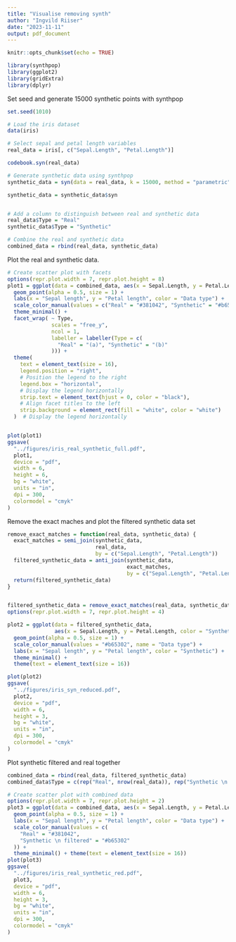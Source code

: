 ---
title: "Visualise removing synth"
author: "Ingvild Riiser"
date: "2023-11-11"
output: pdf_document
---

```{r setup, include=FALSE}
knitr::opts_chunk$set(echo = TRUE)
```

```{r}
library(synthpop)
library(ggplot2)
library(gridExtra)
library(dplyr)
```

Set seed and generate 15000 synthetic points with synthpop
```{r}
set.seed(1010)

# Load the iris dataset
data(iris)

# Select sepal and petal length variables
real_data = iris[, c("Sepal.Length", "Petal.Length")]

codebook.syn(real_data)

# Generate synthetic data using synthpop
synthetic_data = syn(data = real_data, k = 15000, method = "parametric")

synthetic_data = synthetic_data$syn


# Add a column to distinguish between real and synthetic data
real_data$Type = "Real"
synthetic_data$Type = "Synthetic"

# Combine the real and synthetic data
combined_data = rbind(real_data, synthetic_data)
```

Plot the real and synthetic data.
```{r}
# Create scatter plot with facets
options(repr.plot.width = 7, repr.plot.height = 8)
plot1 = ggplot(data = combined_data, aes(x = Sepal.Length, y = Petal.Length, color = Type)) +
  geom_point(alpha = 0.5, size = 1) +
  labs(x = "Sepal length", y = "Petal length", color = "Data type") +
  scale_color_manual(values = c("Real" = "#381042", "Synthetic" = "#b65302")) +
  theme_minimal() +
  facet_wrap( ~ Type,
              scales = "free_y",
              ncol = 1,
              labeller = labeller(Type = c(
                "Real" = "(a)", "Synthetic" = "(b)"
              ))) +
  theme(
    text = element_text(size = 16),
    legend.position = "right",
    # Position the legend to the right
    legend.box = "horizontal",
    # Display the legend horizontally
    strip.text = element_text(hjust = 0, color = "black"),
    # Align facet titles to the left
    strip.background = element_rect(fill = "white", color = "white")
  )  # Display the legend horizontally


plot(plot1)
ggsave(
  "../figures/iris_real_synthetic_full.pdf",
  plot1,
  device = "pdf",
  width = 6,
  height = 6,
  bg = "white",
  units = "in",
  dpi = 300,
  colormodel = "cmyk"
)
```

Remove the exact maches and plot the filtered synthetic data set
```{r}
remove_exact_matches = function(real_data, synthetic_data) {
  exact_matches = semi_join(synthetic_data,
                            real_data,
                            by = c("Sepal.Length", "Petal.Length"))
  filtered_synthetic_data = anti_join(synthetic_data,
                                      exact_matches,
                                      by = c("Sepal.Length", "Petal.Length"))
  return(filtered_synthetic_data)
}


filtered_synthetic_data = remove_exact_matches(real_data, synthetic_data)
options(repr.plot.width = 7, repr.plot.height = 4)

plot2 = ggplot(data = filtered_synthetic_data,
               aes(x = Sepal.Length, y = Petal.Length, color = "Synthetic \n filtered")) +
  geom_point(alpha = 0.5, size = 1) +
  scale_color_manual(values = "#b65302", name = "Data type") +
  labs(x = "Sepal length", y = "Petal length", color = "Synthetic") +
  theme_minimal() +
  theme(text = element_text(size = 16))

plot(plot2)
ggsave(
  "../figures/iris_syn_reduced.pdf",
  plot2,
  device = "pdf",
  width = 6,
  height = 3,
  bg = "white",
  units = "in",
  dpi = 300,
  colormodel = "cmyk"
)
```

Plot synthetic filtered and real together
```{r}
combined_data = rbind(real_data, filtered_synthetic_data)
combined_data$Type = c(rep("Real", nrow(real_data)), rep("Synthetic \n filtered", nrow(filtered_synthetic_data)))

# Create scatter plot with combined data
options(repr.plot.width = 7, repr.plot.height = 2)
plot3 = ggplot(data = combined_data, aes(x = Sepal.Length, y = Petal.Length, color = Type)) +
  geom_point(alpha = 0.5, size = 1) +
  labs(x = "Sepal length", y = "Petal length", color = "Data type") +
  scale_color_manual(values = c(
    "Real" = "#381042",
    "Synthetic \n filtered" = "#b65302"
  )) +
  theme_minimal() + theme(text = element_text(size = 16))
plot(plot3)
ggsave(
  "../figures/iris_real_synthetic_red.pdf",
  plot3,
  device = "pdf",
  width = 6,
  height = 3,
  bg = "white",
  units = "in",
  dpi = 300,
  colormodel = "cmyk"
)

```

